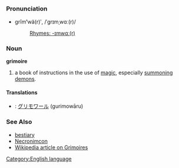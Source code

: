 =={{en}}==
[[Category:English language]]
===Pronunciation===
*grĭm'''ʹ'''wä(r)ʹ, /ˈgrɪmˌwɑː(r)/
*:[[Rhymes:English:-ɪmwɑː(r)|Rhymes: -ɪmwɑː(r)]]
===Noun===
'''grimoire'''

#a book of instructions in the use of [[magic]], especially [[summon]]ing [[demon]]s.
====Translations====
*{{ja}}: [[グリモワール]] (gurimowāru)
===See Also===
*[[bestiary]]
*[[Necronimcon]]
*[[w:grimoire|Wikipedia article on Grimoires]]